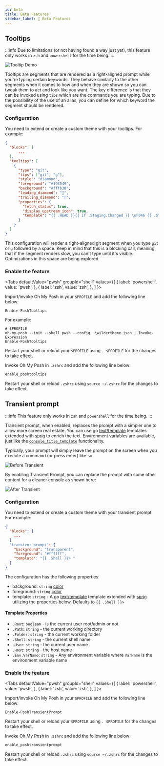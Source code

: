 ```yaml
---
id: beta
title: Beta Features
sidebar_label: 🍼 Beta Features
---
```



## Tooltips

:::info
Due to limitations (or not having found a way just yet), this feature only works in `zsh` and `powershell` for
the time being.
:::

![Tooltip Demo](/img/posh-tooltip.gif)

Tooltips are segments that are rendered as a right-aligned prompt while you're typing certain keywords.
They behave similarly to the other segments when it comes to how and when they are shown so you can tweak
them to act and look like you want. The key difference is that they can be invoked using `tips` which are the
commands you are typing. Due to the possibility of the use of an alias, you can define for which keyword
the segment should be rendered.

### Configuration

You need to extend or create a custom theme with your tooltips. For example:

```json
{
  "blocks": [
      ...
  ],
  "tooltips": [
    {
      "type": "git",
      "tips": ["git", "g"],
      "style": "diamond",
      "foreground": "#193549",
      "background": "#fffb38",
      "leading_diamond": "",
      "trailing_diamond": "",
      "properties": {
        "fetch_status": true,
        "display_upstream_icon": true,
        "template": "{{ .HEAD }}{{ if .Staging.Changed }} \uF046 {{ .Staging.String }}{{ end }}{{ if and (.Working.Changed) (.Staging.Changed) }} |{{ end }}{{ if .Working.Changed }} \uF044 {{ .Working.String }}{{ end }}"
      }
    }
  ]
}
```

This configuration will render a right-aligned git segment when you type `git` or `g` followed by a space. Keep in mind that
this is a blocking call, meaning that if the segment renders slow, you can't type until it's visible. Optimizations in this space
are being explored.

### Enable the feature

<Tabs
  defaultValue="pwsh"
  groupId="shell"
  values={[
    { label: 'powershell', value: 'pwsh', },
    { label: 'zsh', value: 'zsh', },
  ]
}>
<TabItem value="pwsh">

Import/invoke Oh My Posh in your `$PROFILE` and add the following line below:

```pwsh
Enable-PoshTooltips
```

For example:

```pwsh
# $PROFILE
oh-my-posh --init --shell pwsh --config ~\wildertheme.json | Invoke-Expression
Enable-PoshTooltips
```

Restart your shell or reload your `$PROFILE` using `. $PROFILE` for the changes to take effect.

</TabItem>
<TabItem value="zsh">

Invoke Oh My Posh in `.zshrc` and add the following line below:

```bash
enable_poshtooltips
```

Restart your shell or reload `.zshrc` using `source ~/.zshrc` for the changes to take effect.

</TabItem>
</Tabs>

## Transient prompt

:::info
This feature only works in `zsh` and `powershell` for the time being.
:::

Transient prompt, when enabled, replaces the prompt with a simpler one to allow more screen real estate.
You can use go [text/template][go-text-template] templates extended with [sprig][sprig] to enrich the text.
Environment variables are available, just like the [`console_title_template`][console-title] functionality.

Typically, your prompt will simply leave the prompt on the screen when you execute a command (or press enter) like so:

![Before Transient](/img/transient-before.gif)

By enabling Transient Prompt, you can replace the prompt with some other content for a cleaner console as shown here:

![After Transient](/img/transient-after.gif)


### Configuration

You need to extend or create a custom theme with your transient prompt. For example:

```json
{
  "blocks": {
    ...
  }
  "transient_prompt": {
    "background": "transparent",
    "foreground": "#ffffff",
    "template": "{{ .Shell }}> "
  }
}
```

The configuration has the following properties:

- background: `string` [color][colors]
- foreground: `string` [color][colors]
- template: `string` - A go [text/template][go-text-template] template extended with [sprig][sprig] utilizing the
properties below. Defaults to `{{ .Shell }}> `

#### Template Properties

- `.Root`: `boolean` - is the current user root/admin or not
- `.Path`: `string` - the current working directory
- `.Folder`: `string` - the current working folder
- `.Shell`: `string` - the current shell name
- `.User`: `string` - the current user name
- `.Host`: `string` - the host name
- `.Env.VarName`: `string` - Any environment variable where `VarName` is the environment variable name

### Enable the feature

<Tabs
  defaultValue="pwsh"
  groupId="shell"
  values={[
    { label: 'powershell', value: 'pwsh', },
    { label: 'zsh', value: 'zsh', },
  ]
}>
<TabItem value="pwsh">


Import/invoke Oh My Posh in your `$PROFILE` and add the following line below:

```pwsh
Enable-PoshTransientPrompt
```

Restart your shell or reload your `$PROFILE` using `. $PROFILE` for the changes to take effect.

</TabItem>
<TabItem value="zsh">

Invoke Oh My Posh in `.zshrc` and add the following line below:

```bash
enable_poshtransientprompt
```

Restart your shell or reload `.zshrc` using `source ~/.zshrc` for the changes to take effect.

</TabItem>
</Tabs>

[go-text-template]: https://golang.org/pkg/text/template/
[sprig]: https://masterminds.github.io/sprig/
[console-title]: /docs/configure#console-title-template
[colors]: /docs/configure#colors
